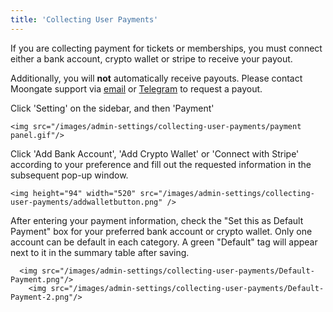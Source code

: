 ```yaml
---
title: 'Collecting User Payments'
---
```


<Warning>
  If you are collecting payment for tickets or memberships, you must connect either a bank account, crypto wallet or stripe to receive your payout.

  Additionally, you will **not** automatically receive payouts. Please contact Moongate support via [email](mailto:support@moongate.id) or [Telegram](https://t.me/pweeh) to request a payout.
</Warning>

<Steps>
  <Step title="Navigate to the 'Payment' panel">
    Click 'Setting' on the sidebar, and then 'Payment'

    <img src="/images/admin-settings/collecting-user-payments/payment panel.gif"/>
  </Step>

  <Step title="Add a Bank account / Crypto wallet / Stripe">
    Click 'Add Bank Account', 'Add Crypto Wallet' or 'Connect with Stripe' according to your preference and fill out the requested information in the
    subsequent pop-up window.

    <img height="94" width="520" src="/images/admin-settings/collecting-user-payments/addwalletbutton.png" />
  </Step>

  <Step title="Set Default Payment Method" stepNumber="2">
    After entering your payment information, check the "Set this as Default Payment" box for your preferred bank account or crypto wallet. Only one account can be default in each category. A green "Default" tag will appear next to it in the summary table after saving.
    
      <img src="/images/admin-settings/collecting-user-payments/Default-Payment.png"/>
        <img src="/images/admin-settings/collecting-user-payments/Default-Payment-2.png"/>
  </Step>
</Steps>